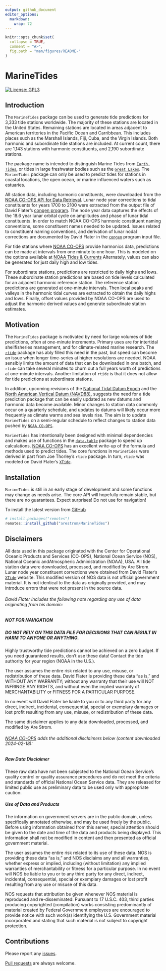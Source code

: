 ```yaml
---
output: github_document
editor_options: 
  markdown: 
    wrap: 72
---
```


<!-- README.md is generated from README.Rmd. Please edit that file -->

```r
knitr::opts_chunk$set(
  collapse = TRUE,
  comment = "#>",
  fig.path = "man/figures/README-"
)
```

# MarineTides

<!-- badges: start -->

[![License:
GPL3](https://img.shields.io/badge/License-GPL3-blue.svg)](https://www.gnu.org/licenses/gpl-3.0.en.html)

<!-- badges: end -->

## Introduction

The `MarineTides` package can be used to generate tide predictions for
3,333 tide stations worldwide. The majority of these stations are
located in the United States. Remaining stations are located in areas
adjacent to American territories in the Pacific Ocean and Carribbean.
This includes places such as the Marshall Islands, Fiji, Cuba, and the
Virgin Islands. Both harmonic and subordinate tide stations are
included. At current count, there are 1,143 stations with harmonic
constituents, and 2,190 subordinate stations.

The package name is intended to distinguish Marine Tides from
[`Earth Tides`](https://en.wikipedia.org/wiki/Earth_tide), or tides in
large freshwater bodies such as the
[`Great Lakes`](https://oceanservice.noaa.gov/facts/gltides.html). The
`MarineTides` package can only be used to predict tides for stations in
coastal locations, the open ocean, or marine influenced waters such as
estuaries.

All station data, including harmonic constituents, were downloaded from
the [NOAA CO-OPS API for Data
Retrieval](https://api.tidesandcurrents.noaa.gov/api/prod/#products).
Lunar node year corrections to tidal constituents for years 1700 to 2100
were extracted from the output file of David Flater's [congen
program](https://flaterco.com/xtide/files.html#harmonicsfiles). The node
year data captures the effects of the 18.6 year lunar orbital cycle on
amplitudes and phase of lunar tidal constituents. In order to match NOAA
CO-OPS harmonic constituent naming conventions, some constituent names
needed to be updated. Issues related to constituent naming conventions,
and derivation of lunar nodal corrections are documented by David Flater
in the [`congen`](https://flaterco.com/files/xtide/congen_input.txt)
program input file.

For tide stations where [NOAA
CO-OPS](https://api.tidesandcurrents.noaa.gov/api/prod/#products)
provide harmonics data, predictions can be made at intervals from one
minute to one hour. This is modeled on the options available at [NOAA
Tides & Currents](https://tidesandcurrents.noaa.gov/) Alternately,
values can also be generated for just daily high and low tides.

For subordinate stations, predictions are restricted to daily highs and
lows. These subordinate station predictions are based on tide levels
calculated for an adjacent harmonic reference station. The reference
station predictions are generated at one-minute intervals. Then local
peaks and valleys in the harmonic tidal curves are extracted to obtain
the daily highs and lows. Finally, offset values provided by NOAA CO-OPS
are used to adjust the harmonic derived values and generate subordinate
station estimates.

## Motivation

The `MarineTides` package is motivated by need for large volumes of tide
predictions, often at one-minute increments. Primary uses are for
intertidal shellfisheries management, and for climate-related marine
research. The [`rtide`](https://github.com/poissonconsulting/rtide)
package has ably filled this need in the past, but speed can become an
issue when longer time-series at higher resolutions are needed. NOAA
sensibly limits the amount of data that can be downloaded in one batch,
and `rtide` can take several minutes to churn out a full years worth of
predictions at one-minute intervals. Another limitation of `rtide` is
that it does not allow for tide predictions at subordinate stations.

In addition, upcoming revisions of the [National Tidal Datum
Epoch](https://tidesandcurrents.noaa.gov/datum-updates/ntde/) and the
[North American Vertical Datum
(NAVD88)](https://oceanservice.noaa.gov/geodesy/three-datums.html),
suggests the need for a tide prediction package that can be easily
updated as new datums and harmonic data become available. Minor changes
to station data commonly occur on a quarterly schedule, and updates to
datums will likely occur more frequently as climate warms and sea levels
rise. The aim is to update `MarineTides` on a semi-regular schedule to
reflect changes to station data pushed by
[`NOAA CO-OPS`](https://tidesandcurrents.noaa.gov/products.html).

`MarineTides` has intentionally been designed with minimal dependencies
and makes use of functions in the
[`data.table`](https://rdatatable.gitlab.io/data.table/) package to
speed up calculations. [NOAA
CO-OPS](https://tidesandcurrents.noaa.gov/about_harmonic_constituents.html)
has an excellent write-up of the formula and methods used to predict
tides. The core functions in `MarineTides` were derived in part from Joe
Thorley's `rtide` package. In turn, `rtide` was modeled on David
Flater's [`XTide`](https://flaterco.com/xtide/).

## Installation

`MarineTides` is still in an early stage of development and some
functions may change as needs arise. The core API will hopefully remain
stable, but there are no guarantees. Expect surprises! Do not use for
navigation!

To install the latest version from
[GitHub](https://github.com/arestrom/MarineTides)

```r
# install.packages("remotes")
remotes::install_github("arestrom/MarineTides")
```

## Disclaimers

All data used in this package originated with the Center for Operational
Oceanic Products and Services (CO-OPS), National Ocean Service (NOS),
National Oceanic andAtmospheric Administration (NOAA), USA. All tide
station data were downloaded, processed, and modified by Are Strom.
Lunar node year constituent corrections were obtained from David
Flater's [`XTide`](https://flaterco.com/xtide/) website. This modified
version of NOS data is not official government material. It is not
identical to the data as originally provided, and may introduce errors
that were not present in the source data.

###### David Flater includes the following note regarding any use of data originating from his domain:

##### NOT FOR NAVIGATION

##### DO NOT RELY ON THIS DATA FILE FOR DECISIONS THAT CAN RESULT IN HARM TO ANYONE OR ANYTHING.

Highly trustworthy tide predictions cannot be achieved on a zero budget.
If you need guaranteed results, don't use these data! Contact the tide
authority for your region (NOAA in the U.S.).

The user assumes the entire risk related to any use, misuse, or
redistribution of these data. David Flater is providing these data "as
is," and WITHOUT ANY WARRANTY; without any warranty that their use will
NOT INFRINGE ANY RIGHTS, and without even the implied warranty of
MERCHANTABILITY or FITNESS FOR A PARTICULAR PURPOSE.

In no event will David Flater be liable to you or to any third party for
any direct, indirect, incidental, consequential, special or exemplary
damages or lost profit resulting from any use, misuse, or redistribution
of these data.

The same disclaimer applies to any data downloaded, processed, and
modified by Are Strom.

###### [NOAA CO-OPS](https://tidesandcurrents.noaa.gov/disclaimers.html) adds the additional disclaimers below (content downloaded 2024-02-18):

##### Raw Data Disclaimer

These raw data have not been subjected to the National Ocean Service's
quality control or quality assurance procedures and do not meet the
criteria and standards of official National Ocean Service data. They are
released for limited public use as preliminary data to be used only with
appropriate caution.

##### Use of Data and Products

The information on government servers are in the public domain, unless
specifically annotated otherwise, and may be used freely by the public.
Before using information obtained from this server, special attention
should be given to the date and time of the data and products being
displayed. This information shall not be modified in content and then
presented as official government material.

The user assumes the entire risk related to its use of these data. NOS
is providing these data "as is," and NOS disclaims any and all
warranties, whether express or implied, including (without limitation)
any implied warranties of merchantability or fitness for a particular
purpose. In no event will NOS be liable to you or to any third party for
any direct, indirect, incidental, consequential, special or exemplary
damages or lost profit resulting from any use or misuse of this data.

NOS requests that attribution be given whenever NOS material is
reproduced and re-disseminated. Pursuant to 17 U.S.C. 403, third parties
producing copyrighted (compilation) works consisting predominantly of
material created by Federal Government employees are encouraged to
provide notice with such work(s) identifying the U.S. Government
material incorporated and stating that such material is not subject to
copyright protection.

## Contributions

Please report any
[issues](https://github.com/arestrom/MarineTides/issues).

[Pull requests](https://github.com/arestrom/MarineTides/pulls) are
always welcome.
